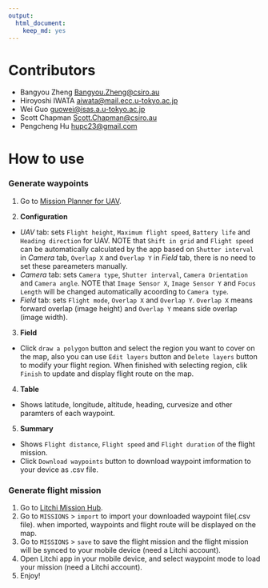 ```yaml
---
output: 
  html_document: 
    keep_md: yes
---
```


# Contributors

- Bangyou Zheng <Bangyou.Zheng@csiro.au>
- Hiroyoshi IWATA <aiwata@mail.ecc.u-tokyo.ac.jp>
- Wei Guo <guowei@isas.a.u-tokyo.ac.jp>
- Scott Chapman <Scott.Chapman@csiro.au>
- Pengcheng Hu <hupc23@gmail.com>

# How to use

### Generate waypoints

1. Go to [Mission Planner for UAV](byzheng.shinyapps.io/missionplanner/).

2. **Configuration**
  - *UAV* tab: sets `Flight height`, `Maximum flight speed`, `Battery life` and `Heading direction` for UAV. NOTE that `Shift in grid` and `Flight speed` can be automatically calculated by the app based on `Shutter interval` in *Camera* tab, `Overlap X` and `Overlap Y` in *Field* tab, there is no need to set these pareameters manually.
  - *Camera* tab: sets `Camera type`, `Shutter interval`, `Camera Orientation` and `Camera angle`. NOTE that `Image Sensor X`, `Image Sensor Y` and `Focus Length` will be changed automatically acoording to `Camera type`.
  - *Field* tab: sets `Flight mode`, `Overlap X` and `Overlap Y`. `Overlap X` means forward overlap (image height) and `Overlap Y` means side overlap (image width).

3. **Field** 
 - Click `draw a polygon` button and select the region you want to cover on the map, also you can use `Edit layers` button and `Delete layers` button to modify your flight region. When finished with selecting region, clik `Finish` to update and display flight route on the map.

4. **Table**
 - Shows latitude, longitude, altitude, heading, curvesize and other paramters of each waypoint.

5. **Summary**
 - Shows `Flight distance`, `Flight speed` and `Flight duration` of the flight mission. 
 - Click `Download waypoints` button to download waypoint imformation to your device as .csv file.

### Generate flight mission

1. Go to [Litchi Mission Hub](https://flylitchi.com/hub).
2. Go to `MISSIONS` > `import` to import your downloaded waypoint file(.csv file). when imported, waypoints and flight route will be displayed on the map.
3. Go to `MISSIONS` > `save` to save the flight mission and the flight mission will be synced to your mobile device (need a Litchi account).
4. Open Litchi app in your mobile device, and select waypoint mode to load your mission (need a Litchi account).
5. Enjoy!
